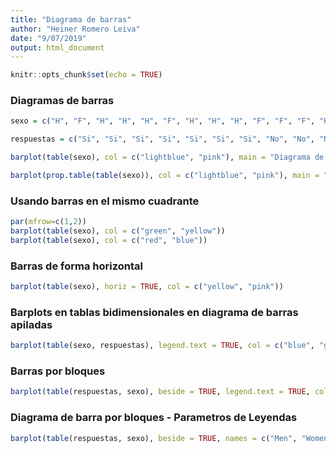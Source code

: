```yaml
---
title: "Diagrama de barras"
author: "Heiner Romero Leiva"
date: "9/07/2019"
output: html_document
---
```


```r
knitr::opts_chunk$set(echo = TRUE)
```

### Diagramas de barras

```r
sexo = c("H", "F", "H", "H", "H", "F", "H", "H", "H", "F", "F", "F", "H", "F", "F", "H", "F", "F", "F", "F")

respuestas = c("Si", "Si", "Si", "Si", "Si", "Si", "Si", "No", "No", "No", "No", "No", "No", "No", "No", "No", "No", "Si", "No", "No")

barplot(table(sexo), col = c("lightblue", "pink"), main = "Diagrama de barras de las frecuencias absolutas \n de la variable \"Sexo\"")

barplot(prop.table(table(sexo)), col = c("lightblue", "pink"), main = "Diagrama de barras de las frecuencias relativas \n de la variable \"Sexo\"")

```

### Usando barras en el mismo cuadrante



```r
par(mfrow=c(1,2))
barplot(table(sexo), col = c("green", "yellow"))
barplot(table(sexo), col = c("red", "blue"))
```

### Barras de forma horizontal



```r
barplot(table(sexo), horiz = TRUE, col = c("yellow", "pink"))
```

### Barplots en tablas bidimensionales en diagrama de barras apiladas

```r
barplot(table(sexo, respuestas), legend.text = TRUE, col = c("blue", "green"))
```

### Barras por bloques

```r
barplot(table(respuestas, sexo), beside = TRUE, legend.text = TRUE, col = c("red", "purple"))
```
 
### Diagrama de barra por bloques - Parametros de Leyendas
 
```r
barplot(table(respuestas, sexo), beside = TRUE, names = c("Men", "Women"), col = c("yellow", "lightblue"), legend.text = c("No", "Yes"))
```
 
